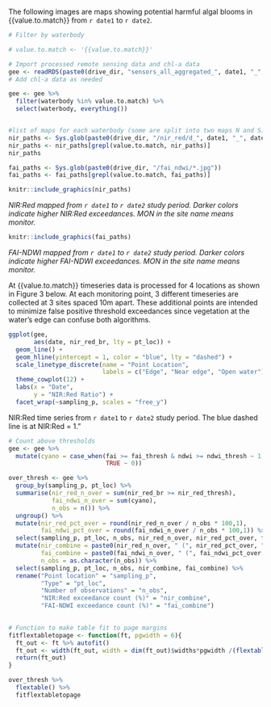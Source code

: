 The following images are maps showing potential harmful algal blooms in {{value.to.match}} from `r date1` to `r date2`.

```r
# Filter by waterbody

# value.to.match <- '{{value.to.match}}' 

# Import processed remote sensing data and chl-a data
gee <- readRDS(paste0(drive_dir, "sensors_all_aggregated_", date1, "_", date2, ".RDS"))
# Add chl-a data as needed

gee <- gee %>% 
  filter(waterbody %in% value.to.match) %>%
  select(waterbody, everything())


#list of maps for each waterbody (some are split into two maps N and S)
nir_paths <- Sys.glob(paste0(drive_dir, "/nir_red/d_", date1, "_", date2, "/*.jpg"))
nir_paths <- nir_paths[grepl(value.to.match, nir_paths)]
nir_paths

fai_paths <- Sys.glob(paste0(drive_dir, "/fai_ndwi/*.jpg"))
fai_paths <- fai_paths[grepl(value.to.match, fai_paths)]

```


```r

knitr::include_graphics(nir_paths)

```
*NIR:Red mapped from `r date1` to `r date2` study period. Darker colors indicate higher NIR:Red exceedances. MON in the site name means monitor.*
  
  
```r
knitr::include_graphics(fai_paths)
```
*FAI-NDWI mapped from `r date1` to `r date2` study period. Darker colors indicate higher FAI-NDWI exceedances. MON in the site name means monitor.*
  
  
  At {{value.to.match}} timeseries data is processed for 4 locations as shown in Figure 3 below. At each monitoring point, 3 different timeseries are collected at 3 sites spaced 10m apart. These additional points are intended to minimize false positive threshold exceedances since vegetation at the water’s edge can confuse both algorithms.


```r

ggplot(gee, 
       aes(date, nir_red_br, lty = pt_loc)) +
  geom_line() +
  geom_hline(yintercept = 1, color = "blue", lty = "dashed") +
  scale_linetype_discrete(name = "Point Location", 
                          labels = c("Edge", "Near edge", "Open water")) +
  theme_cowplot(12) +
  labs(x = "Date",
       y = "NIR:Red Ratio") +
  facet_wrap(~sampling_p, scales = "free_y")
```

NIR:Red time series from `r date1` to `r date2` study period. The blue dashed line is at NIR:Red = 1."

```r
# Count above thresholds
gee <- gee %>% 
  mutate(cyano = case_when(fai >= fai_thresh & ndwi >= ndwi_thresh ~ 1,
                           TRUE ~ 0))

over_thresh <- gee %>% 
  group_by(sampling_p, pt_loc) %>% 
  summarise(nir_red_n_over = sum(nir_red_br >= nir_red_thresh),
            fai_ndwi_n_over = sum(cyano),
            n_obs = n()) %>% 
  ungroup() %>%
  mutate(nir_red_pct_over = round(nir_red_n_over / n_obs * 100,1),
         fai_ndwi_pct_over = round(fai_ndwi_n_over / n_obs * 100,1)) %>%
  select(sampling_p, pt_loc, n_obs, nir_red_n_over, nir_red_pct_over, fai_ndwi_n_over, fai_ndwi_pct_over) %>%
  mutate(nir_combine = paste0(nir_red_n_over, " (", nir_red_pct_over, "%)"), 
         fai_combine = paste0(fai_ndwi_n_over, " (", fai_ndwi_pct_over, "%)"),
         n_obs = as.character(n_obs)) %>%
  select(sampling_p, pt_loc, n_obs, nir_combine, fai_combine) %>%
  rename("Point location" = "sampling_p",
         "Type" = "pt_loc",
         "Number of observations" = "n_obs",
         "NIR:Red exceedance count (%)" = "nir_combine",
         "FAI-NDWI exceedance count (%)" = "fai_combine")
  
```

```r


# Function to make table fit to page margins
fitflextabletopage <- function(ft, pgwidth = 6){
  ft_out <- ft %>% autofit()
  ft_out <- width(ft_out, width = dim(ft_out)$widths*pgwidth /(flextable_dim(ft_out)$widths))
  return(ft_out)
}

over_thresh %>%
  flextable() %>%
  fitflextabletopage

```

